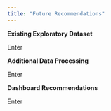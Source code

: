 ```yaml
---
title: "Future Recommendations"
---
```


**Existing Exploratory Dataset**

Enter

**Additional Data Processing**

Enter

**Dashboard Recommendations**

Enter
